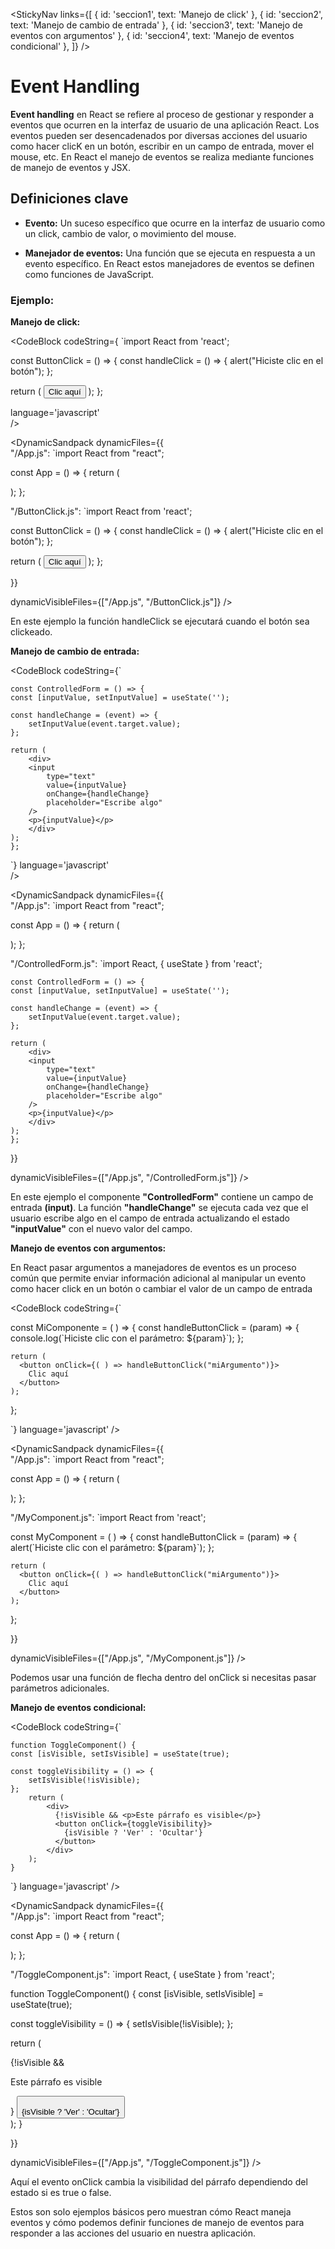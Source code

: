 

<StickyNav
  links={[
    { id: 'seccion1', text: 'Manejo de click' },
    { id: 'seccion2', text: 'Manejo de cambio de entrada' },
    { id: 'seccion3', text: 'Manejo de eventos con argumentos' },
    { id: 'seccion4', text: 'Manejo de eventos condicional' },
  ]}
/>

# Event Handling

**Event handling** en React se refiere al proceso de gestionar y responder a eventos que ocurren en la interfaz de usuario de una aplicación React. 
Los eventos pueden ser desencadenados por diversas acciones del usuario como hacer clicK en un botón, escribir en un campo de entrada, mover el mouse, etc. 
En React el manejo de eventos se realiza mediante funciones de manejo de eventos y JSX.

## Definiciones clave

- **Evento:**
Un suceso específico que ocurre en la interfaz de usuario como un click, cambio de valor, o movimiento del mouse.

- **Manejador de eventos:**
Una función que se ejecuta en respuesta a un evento específico. En React estos manejadores de eventos se definen como funciones de JavaScript.

### Ejemplo:

<a id="seccion1"></a>
**Manejo de click:**

<CodeBlock
  codeString={
`import React from 'react';

const ButtonClick = () => {
  const handleClick = () => {
    alert("Hiciste clic en el botón");
  };

  return (
    <button onClick={handleClick}>Clic aquí</button>
  );
};

language='javascript'  
/>

<DynamicSandpack
dynamicFiles={{    
"/App.js": 
`import React from "react";

const App = () => {
  return (
    <div>
      <ButtonClick />
    </div>
  );
};


"/ButtonClick.js":
`import React from 'react';

const ButtonClick = () => {
  const handleClick = () => {
    alert("Hiciste clic en el botón");
  };

  return (
    <button onClick={handleClick}>Clic aquí</button>
  );
};

  }}
  
  dynamicVisibleFiles={["/App.js", "/ButtonClick.js"]}
/>

En este ejemplo la función handleClick se ejecutará cuando el botón sea clickeado.

<a id="seccion2"></a>
**Manejo de cambio de entrada:**

<CodeBlock
  codeString={`

    const ControlledForm = () => {
    const [inputValue, setInputValue] = useState('');

    const handleChange = (event) => {
        setInputValue(event.target.value);
    };

    return (
        <div>
        <input
            type="text"
            value={inputValue}
            onChange={handleChange}
            placeholder="Escribe algo"
        />
        <p>{inputValue}</p>
        </div>
    );
    };

  `} 
  language='javascript'  
/>

<DynamicSandpack
dynamicFiles={{    
"/App.js": 
`import React from "react";

const App = () => {
  return (
    <div>
      <ControlledForm />
    </div>
  );
};


"/ControlledForm.js":
`import React, { useState } from 'react';

    const ControlledForm = () => {
    const [inputValue, setInputValue] = useState('');

    const handleChange = (event) => {
        setInputValue(event.target.value);
    };

    return (
        <div>
        <input
            type="text"
            value={inputValue}
            onChange={handleChange}
            placeholder="Escribe algo"
        />
        <p>{inputValue}</p>
        </div>
    );
    };

  }}
  
  dynamicVisibleFiles={["/App.js", "/ControlledForm.js"]}
/>

En este ejemplo el componente **"ControlledForm"** contiene un campo de entrada **(input)**. La función **"handleChange"** se ejecuta cada vez que el usuario escribe algo en el 
campo de entrada actualizando el estado **"inputValue"** con el nuevo valor del campo.

<a id="seccion3"></a>
**Manejo de eventos con argumentos:**

En React pasar argumentos a manejadores de eventos es un proceso común que permite enviar información adicional al manipular un evento como hacer click en un botón o cambiar el 
valor de un campo de entrada

<CodeBlock
  codeString={`

  const MiComponente = ( ) => {
    const handleButtonClick = (param) => {
      console.log(\`Hiciste clic con el parámetro: \${param}\`);
    };

    return (
      <button onClick={( ) => handleButtonClick("miArgumento")}>
        Clic aquí
      </button>
    );
  };


  `} 
  language='javascript'
/>

<DynamicSandpack
dynamicFiles={{    
"/App.js": 
`import React from "react";

const App = () => {
  return (
    <div>
      <MyComponent />
    </div>
  );
};


"/MyComponent.js":
`import React from 'react';

  const MyComponent = ( ) => {
    const handleButtonClick = (param) => {
      alert(\`Hiciste clic con el parámetro: \${param}\`);
    };

    return (
      <button onClick={( ) => handleButtonClick("miArgumento")}>
        Clic aquí
      </button>
    );
  };

  }}
  
  dynamicVisibleFiles={["/App.js", "/MyComponent.js"]}
/>

Podemos usar una función de flecha dentro del onClick si necesitas pasar parámetros adicionales.

<a id="seccion4"></a>
**Manejo de eventos condicional:**

<CodeBlock
  codeString={`

    function ToggleComponent() {
    const [isVisible, setIsVisible] = useState(true);

    const toggleVisibility = () => {
        setIsVisible(!isVisible);
    };
        return (
            <div>
              {!isVisible && <p>Este párrafo es visible</p>}
              <button onClick={toggleVisibility}>           
                {isVisible ? 'Ver' : 'Ocultar'}
              </button>
            </div>
        );
    }
  `} 
  language='javascript'
/>

<DynamicSandpack
dynamicFiles={{    
"/App.js": 
`import React from "react";

const App = () => {
  return (
    <div>
      <ToggleComponent />
    </div>
  );
};


"/ToggleComponent.js":
`import React, { useState } from 'react';

function ToggleComponent() {
  const [isVisible, setIsVisible] = useState(true);

  const toggleVisibility = () => {
    setIsVisible(!isVisible);
  };

  return (
    <div>
      {!isVisible && <p>Este párrafo es visible</p>}
      <button onClick={toggleVisibility}>           
        {isVisible ? 'Ver' : 'Ocultar'}
      </button>
    </div>
  );
}

  }}
  
  dynamicVisibleFiles={["/App.js", "/ToggleComponent.js"]}
/>

Aquí el evento onClick cambia la visibilidad del párrafo dependiendo del estado si es true o false.

Estos son solo ejemplos básicos pero muestran cómo React maneja eventos y cómo podemos definir funciones de manejo de eventos para responder a las acciones del usuario en 
nuestra aplicación.